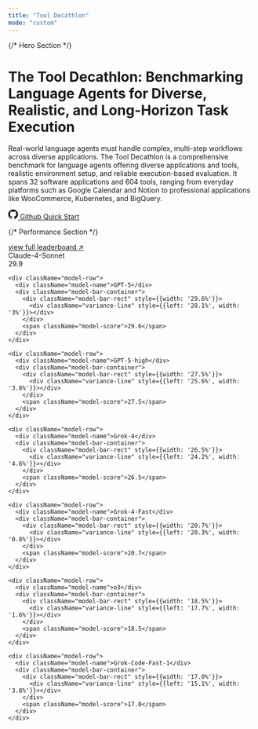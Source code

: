 ```yaml
---
title: "Tool Decathlon"
mode: "custom"
---
```


<div className="homepage-container">

{/* Hero Section */}
<div className="hero-section">
  <div className="hero-content">
    <h1 className="hero-title">The Tool Decathlon: Benchmarking Language Agents for Diverse, Realistic, and Long-Horizon Task Execution</h1>
    <p className="hero-description">
      Real-world language agents must handle complex, multi-step workflows across diverse applications. 
      The Tool Decathlon is a comprehensive benchmark for language agents offering diverse applications and tools, 
      realistic environment setup, and reliable execution-based evaluation. It spans 32 software applications 
      and 604 tools, ranging from everyday platforms such as Google Calendar and Notion to professional applications 
      like WooCommerce, Kubernetes, and BigQuery.
    </p>
    <div className="hero-actions">
      <a href="https://github.com" className="btn-github">
        <svg width="20" height="20" viewBox="0 0 24 24" fill="currentColor">
          <path d="M12 0c-6.626 0-12 5.373-12 12 0 5.302 3.438 9.8 8.207 11.387.599.111.793-.261.793-.577v-2.234c-3.338.726-4.033-1.416-4.033-1.416-.546-1.387-1.333-1.756-1.333-1.756-1.089-.745.083-.729.083-.729 1.205.084 1.839 1.237 1.839 1.237 1.07 1.834 2.807 1.304 3.492.997.107-.775.418-1.305.762-1.604-2.665-.305-5.467-1.334-5.467-5.931 0-1.311.469-2.381 1.236-3.221-.124-.303-.535-1.524.117-3.176 0 0 1.008-.322 3.301 1.23.957-.266 1.983-.399 3.003-.404 1.02.005 2.047.138 3.006.404 2.291-1.552 3.297-1.23 3.297-1.23.653 1.653.242 2.874.118 3.176.77.84 1.235 1.911 1.235 3.221 0 4.609-2.807 5.624-5.479 5.921.43.372.823 1.102.823 2.222v3.293c0 .319.192.694.801.576 4.765-1.589 8.199-6.086 8.199-11.386 0-6.627-5.373-12-12-12z"/>
        </svg>
        Github
      </a>
      <a href="/docs/env" className="btn-contribute">Quick Start</a>
    </div>
  </div>
</div>

{/* Performance Section */}
<div className="performance-section">
  <div className="performance-header">
    <a href="/docs/leaderboard" className="view-full-link">view full leaderboard ↗</a>
  </div>
  
  <div className="chart-container">
    <div className="model-row">
      <div className="model-name">Claude-4-Sonnet</div>
      <div className="model-bar-container">
        <div className="model-bar-rect" style={{width: '29.9%'}}>
          <div className="variance-line" style={{left: '26.4%', width: '7%'}}></div>
        </div>
        <span className="model-score">29.9</span>
      </div>
    </div>
    
    <div className="model-row">
      <div className="model-name">GPT-5</div>
      <div className="model-bar-container">
        <div className="model-bar-rect" style={{width: '29.6%'}}>
          <div className="variance-line" style={{left: '28.1%', width: '3%'}}></div>
        </div>
        <span className="model-score">29.6</span>
      </div>
    </div>
    
    <div className="model-row">
      <div className="model-name">GPT-5-high</div>
      <div className="model-bar-container">
        <div className="model-bar-rect" style={{width: '27.5%'}}>
          <div className="variance-line" style={{left: '25.6%', width: '3.8%'}}></div>
        </div>
        <span className="model-score">27.5</span>
      </div>
    </div>
    
    <div className="model-row">
      <div className="model-name">Grok-4</div>
      <div className="model-bar-container">
        <div className="model-bar-rect" style={{width: '26.5%'}}>
          <div className="variance-line" style={{left: '24.2%', width: '4.6%'}}></div>
        </div>
        <span className="model-score">26.5</span>
      </div>
    </div>
    
    <div className="model-row">
      <div className="model-name">Grok-4-Fast</div>
      <div className="model-bar-container">
        <div className="model-bar-rect" style={{width: '20.7%'}}>
          <div className="variance-line" style={{left: '20.3%', width: '0.8%'}}></div>
        </div>
        <span className="model-score">20.7</span>
      </div>
    </div>
    
    <div className="model-row">
      <div className="model-name">o3</div>
      <div className="model-bar-container">
        <div className="model-bar-rect" style={{width: '18.5%'}}>
          <div className="variance-line" style={{left: '17.7%', width: '1.6%'}}></div>
        </div>
        <span className="model-score">18.5</span>
      </div>
    </div>
    
    <div className="model-row">
      <div className="model-name">Grok-Code-Fast-1</div>
      <div className="model-bar-container">
        <div className="model-bar-rect" style={{width: '17.0%'}}>
          <div className="variance-line" style={{left: '15.1%', width: '3.8%'}}></div>
        </div>
        <span className="model-score">17.0</span>
      </div>
    </div>
  </div>
</div>


</div>